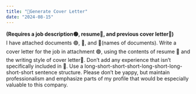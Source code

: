 ---
title: "📝Generate Cover Letter"
date: "2024-08-15"
---
**(Requires a job description🟢, resume🔴, and previous cover letter🔵)**
<br />
I have attached documents 🟢, 🔴, and 🔵(names of documents). Write a cover letter for the job in attachment 🟢, using the contents of resume 🔴 and the writing style of cover letter🔵. Don’t add any experience that isn’t specifically included in 🔴. Use a long-short-short-short-long-short-long-short-short sentence structure. Please don’t be yappy,  but maintain professionalism and emphasize parts of my profile that would be especially valuable to this company. 
<br />